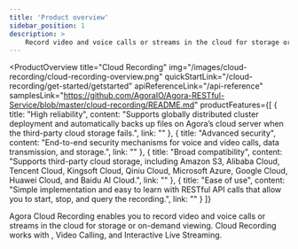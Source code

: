 ```yaml
---
title: 'Product overview'
sidebar_position: 1
description: >
    Record video and voice calls or streams in the cloud for storage or on-demand viewing.
---
```



<ProductOverview
title="Cloud Recording"
img="/images/cloud-recording/cloud-recording-overview.png"
quickStartLink="/cloud-recording/get-started/getstarted"
apiReferenceLink="/api-reference"
samplesLink="https://github.com/AgoraIO/Agora-RESTful-Service/blob/master/cloud-recording/README.md"
productFeatures={[
{
title: "High reliability",
content: "Supports globally distributed cluster deployment and automatically backs up files on Agora’s cloud server when the third-party cloud storage fails.",
link: ""
},
{
title: "Advanced security",
content: "End-to-end security mechanisms for voice and video calls, data transmission, and storage.",
link: ""
},
{
title: "Broad compatibility",
content: "Supports third-party cloud storage, including Amazon S3, Alibaba Cloud, Tencent Cloud, Kingsoft Cloud, Qiniu Cloud, Microsoft Azure, Google Cloud, Huawei Cloud, and Baidu AI Cloud.",
link: ""
},
{
title: "Ease of use",
content: "Simple implementation and easy to learn with RESTful API calls that allow you to start, stop, and query the recording.",
link: ""
}
]}

>

Agora Cloud Recording enables you to record video and voice calls or streams in the cloud for storage or on-demand viewing. Cloud Recording works with <Vg k="AUDIO">, Video Calling, and Interactive Live Streaming.

</ProductOverview>